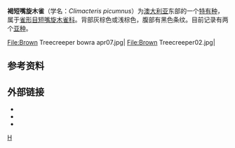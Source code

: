 {{Speciesbox
| taxon = Climacteris picumnus
| binomial_authority = [[康拉德·雅各·特明克|Temminck]] & Laugier，1824
| image =Brown treecreeper jan09.jpg
| status = LC | status_system = IUCN3.1
| status_ref = <ref>{{IUCN2006|assessors=[[BirdLife_International|BirdLife International]]|year=2004|id=50664|title=Climacteris picumnus| downloaded=2 June 2007}} Database entry includes justification for why this species is of least concern.</ref>
}}
'''褐短嘴旋木雀'''（学名：''Climacteris picumnus''）为[[澳大利亚|澳大利亚]]东部的一个[[特有种|特有种]]，属于[[雀形目|雀形目]][[短嘴旋木雀科|短嘴旋木雀科]]。背部灰棕色或浅棕色，腹部有黑色条纹。目前记录有两个[[亚种|亚种]]。

<gallery>
File:Brown Treecreeper bowra apr07.jpg|
File:Brown Treecreeper02.jpg|
</gallery>

==参考资料==
{{reflist}}

==外部链接==
* {{cite web |url=http://www.nationalparks.nsw.gov.au/npws.nsf/Content/Brown+treecreeper+eastern+subspecies+-+vulnerable+species+listing |title=Brown treecreeper (eastern subspecies): vulnerable species listing |accessdate=2007-06-02 |work=NSW National Parks and Wildlife Service |publisher=Department of Environment and Climate Change |archive-date=2003-08-14 |archive-url=https://web.archive.org/web/20030814042015/http://www.nationalparks.nsw.gov.au/npws.nsf/Content/Brown+treecreeper+eastern+subspecies+-+vulnerable+species+listing |dead-url=yes }}
* {{cite web |url=http://threatenedspecies.environment.nsw.gov.au/tsprofile/profile.aspx?id=10171 |title=Brown Treecreeper (eastern subspecies): profile |accessdate=2007-06-02 |work=Threatened Species |publisher=Department of Environment and Climate Change |archive-url=https://web.archive.org/web/20070905075246/http://www.threatenedspecies.environment.nsw.gov.au/tsprofile/profile.aspx?id=10171 |archive-date=2007-09-05 |dead-url=yes }}
* {{cite web |url=http://www.birdsinbackyards.net/finder/display.cfm?id=2 |title=Brown Treecreeper |accessdate=2007-06-01 |work=Birds in Backyards |publisher=Australian Museum |deadurl=yes |archiveurl=https://web.archive.org/web/20071208120910/http://www.birdsinbackyards.net/finder/display.cfm?id=2 |archivedate=2007-12-08 }}

{{commonscat|Climacteris picumnus}}

{{Taxonbar}}
[[Category:短嘴旋木雀属|H]]